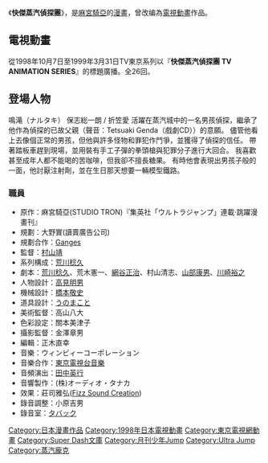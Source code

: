 {{Infobox animanga/Headerofja
|標題= 快傑蒸汽偵探團
|圖像= 
|尺寸= 
|說明= 
|日文名稱= 快傑蒸気探偵団
|英文名稱= Steam Detectives 
|假名= かいけつじょうきたんていだん
|羅馬字= Kaiketsu Jouki Tanteidan
|類型= [[偵探|偵探]]
}}
{{Infobox animanga/Manga
|標題= 快傑蒸気探偵団
|作者= [[麻宮騎亞|麻宮騎亞]]
|作畫= 
|出版社= {{flagicon|JPN}} [[集英社|集英社]]
|其他出版社= {{flagicon|Canada}} {{flagicon|United States}} [[Viz_Media|Viz Media]]<br>{{flagicon|France}} [[Pika_Édition|Pika Édition]]<br/>{{flagicon|Italy}} [[Planet_Manga|Planet Manga]]
|連載雜誌= [[月刊少年JUMP|月刊少年JUMP]] / [[Ultra_Jump|Ultra Jump]]
|label= 
|發售日= 
|開始= <!--1994年5月号-->
|結束= 
|冊數= 全8卷
|話數= 
|其他= 
}}
{{Infobox animanga/Manga
| タイトル = 真・快傑蒸気探偵団
| 作者 = 麻宮騎亜
| 出版社 = [[MediaWorks|MediaWorks]]
| 掲載誌= [[月刊電撃Comic_Gao!|月刊電撃Comic Gao!]]
| 開始 = <!--2001年8月号--> 
| 終了= 
| 巻数 = 全13巻
| その他 = 1～8巻は無印を再編集
}}
{{Infobox animanga/Novel
| 著者 = [[浅野智哉|浅野智哉]]
| イラスト = 麻宮騎亜
| レーベル = [[スーパーダッシュ文庫|スーパーダッシュ文庫]]
| 出版社 = 集英社
| 巻数 = 全2巻
}}
{{Infobox animanga/TVAnime
|標題= 快傑蒸気探偵団<br />TV ANIMATION SERIES
|圖像=
|原案=
|原作= 麻宮騎亞
|總導演= 
|導演= 村山靖
|系列構成= [[荒川稔久|荒川稔久]]
|腳本= 荒川稔久、荒木憲一、網谷正治、村山きよし、山部康男、川崎ヒロユキ
|人物原案=
|人物設定= [[高見明男|高見明男]]
|作畫監督= 
|機械設定= [[橋本敬史|橋本敬史]]
|音樂= ウィンビィーコーポレーション
|音樂製作= 
|動畫製作= 
|製作= [[東京電視台|東京電視台]]、[[讀賣廣告社|讀賣廣告社]]、[[XEBEC|XEBEC]]
|播放電視台= {{flagicon|JPN}} [[東京電視網|東京電視網]]
|其他電視台= {{flagicon|PRC}} [[鳳凰衛視中文台|鳳凰衛視中文台]]<br>{{flagicon|Canada}} {{flagicon|United States}} [[Anime_Network|Anime Network]]<br>{{flagicon|Philippines}} [[AXN|AXN]]
|播放開始= 1998年10月7日
|播放結束= 1999年3月31日
|話數= 全26話
|其他= 
|版權= 
}}
{{Infobox animanga/Footer}}
《'''快傑蒸汽偵探團'''》，是[[麻宮騎亞|麻宮騎亞]]的[[漫畫|漫畫]]，曾改编為[[電視動畫|電視動畫]]作品。

== 電視動畫 ==
從1998年10月7日至1999年3月31日TV東京系列以『'''快傑蒸汽偵探團 TV ANIMATION SERIES'''』的標題廣播。全26回。

== 登場人物 ==
鳴滝（ナルタキ）
保志総一朗 / 折笠愛
活躍在蒸汽城中的一名男孩偵探，繼承了他作為偵探的已故父親（聲音：Tetsuaki Genda（戲劇CD））的意願。 儘管他看上去像個正常的男孩，但他與許多怪物和罪犯作鬥爭，並獲得了偵探的信任。 帶著踏板車趕到現場，並用裝有手工子彈的拳頭槍與犯罪分子進行大回合。
我喜歡甚至成年人都不能喝的苦咖啡，但我卻不擅長糖果。 有時他會表現出男孩子般的一面，他討厭注射劑，並在生日那天想要一輛模型鐵路。
=== 職員 ===
*原作：麻宮騎亞(STUDIO TRON)『集英社「ウルトラジャンプ」連載·跳躍漫畫刊』
*規劃：大野實(讀賣廣告公司)
*規劃合作：[[Ganges|Ganges]]
*監督：[[村山靖|村山靖]]
*系列構成：[[荒川稔久|荒川稔久]]
*劇本：[[荒川稔久|荒川稔久]]、荒木憲一、[[網谷正治|網谷正治]]、村山清志、[[山部康男|山部康男]]、[[川崎裕之|川崎裕之]]
* 人物設計：[[高見明男|高見明男]]
* 機械設計：[[橋本敬史|橋本敬史]]
* 道具設計：[[うのまこと|うのまこと]]
* 美術監督：高山八大
*色彩設定：關本美津子
*攝影監督：金澤章男
*編輯：正木直幸
*音樂：ウィンビィーコーポレーション
*音樂合作：[[東京電視台音樂|東京電視台音樂]]
* 音頻演出：[[田中英行|田中英行]]
*音響製作：(株)オーディオ・タナカ
*效果：莊司雅弘([[Fizz_Sound_Creation|Fizz Sound Creation]])
*錄音調整：小原吉男
*錄音室：[[タバック|タバック]]

{{XEBEC}}

{{DEFAULTSORT:Kaiketsu Jouki Tanteidan}}
[[Category:日本漫畫作品|Category:日本漫畫作品]]
[[Category:1998年日本電視動畫|Category:1998年日本電視動畫]]
[[Category:東京電視網動畫|Category:東京電視網動畫]]
[[Category:Super_Dash文庫|Category:Super Dash文庫]]
[[Category:月刊少年Jump|Category:月刊少年Jump]]
[[Category:Ultra_Jump|Category:Ultra Jump]]
[[Category:蒸汽龐克|Category:蒸汽龐克]]
